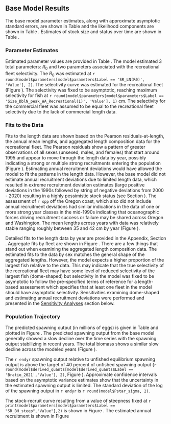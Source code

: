 ## Base Model Results

The base model parameter estimates, along with approximate asymptotic standard errors, are shown in Table \ref{tab:params} and the likelihood components are shown in Table \ref{tab:likes}. Estimates of stock size and status over time are shown in Table \ref{tab:timeseries}. 


### Parameter Estimates

Estimated parameter values are provided in Table \ref{tab:params}. The model estimated 3 total parameters: $R_0$ and two parameters associated with the recreational fleet selectivity.  The $R_0$ was estimated at `r round(model$parameters[model$parameters$Label == 'SR_LN(R0)', 'Value'], 2)`. The selectivity curve was estimated for the recreational fleet (Figure \ref{fig:selex}). The selectivity was fixed to be asymptotic, reaching maximum selectivity for fish at `r round(model$parameters[model$parameters$Label == 'Size_DblN_peak_WA_Recreational(1)', 'Value'], 1)` cm.  The selectivity for the commercial fleet was assumed to be equal to the recreational fleet selectivity due to the lack of commercial length data.


### Fits to the Data

Fits to the length data are shown based on the Pearson residuals-at-length, the annual mean lengths, and aggregated length composition data for the recreational fleet. The Pearson residuals show a pattern of greater observations of all sexes (unsexed, males, and females) that start around 1995 and appear to move through the length data by year, possibly indicating a strong or multiple strong recruitments entering the population (Figure \ref{fig:rec-pearson}). Estimating annual recruitment deviations would have allowed the model to fit the patterns in the length data. However, the base model did not estimate annual recruitment deviations due to limited length data, which resulted in extreme recruitment deviation estimates (large positive deviations in the 1990s followed by string of negative deviations from 2000 - 2020) resulting in a highly pessimistic stock status (see Section \ref{sens}). The assessment of `r spp` off the Oregon coast, which also did not include annual recruitment deviations had similar indications in the data of one or more strong year classes in the mid-1990s indicating that oceanographic forces driving recruitment success or failure may be shared across Oregon and Washington.  The mean lengths across years with data was relatively stable ranging roughly between 35 and 42 cm by year (Figure \ref{fig:rec-mean-len-fit}). 

Detailed fits to the length data by year are provided in the Appendix, Section \ref{length-fit}. Aggregate fits by fleet are shown in Figure \ref{fig:agg-len-fit}.  There are a few things that stand out when examining the aggregated length composition data. The estimated fits to the data by sex matches the general shape of the aggregated lengths. However, the model expects a higher proportion of the largest fish relative to the data.  This may indicate that the true selectivity of the recreational fleet may have some level of reduced selectivity of the largest fish (dome-shaped) but selectivity in the model was fixed to be asymptotic to follow the pre-specified terms of reference for a length-based assessment which specifies that at least one fleet in the model should have asymptotic selectivity. Sensitivities examining dome-shaped and estimating annual recruitment deviations were performed and presented in the [Sensitivity Analyses](#sensitivity-analyses) section below. 

### Population Trajectory

The predicted spawning output (in millions of eggs) is given in Table \ref{tab:timeseries} and plotted in Figure \ref{fig:ssb}. The predicted spawning output from the base model generally showed a slow decline over the time series with the spawning output stabilizing in recent years. The total biomass shows a similar slow decline across the modeled years (Figure \ref{fig:tot-bio}).

The `r endyr` spawning output relative to unfished equilibrium spawning output is above the target of 40 percent of unfished spawning output (`r round(model$derived_quants[model$derived_quants$Label == 'Bratio_2021','Value'], 2)`, Figure \ref{fig:depl}). Approximate confidence intervals based on the asymptotic variance estimates show that the uncertainty in the estimated spawning output is limited. The standard deviation of the log of the spawning output in `r endyr` is `r round(model$Pstar_sigma, 2)`.

The stock-recruit curve resulting from a value of steepness fixed at `r print(model$parameters[model$parameters$Label == "SR_BH_steep","Value"],2)` is shown in Figure \ref{fig:bh-curve}. The estimated annual recruitment is shown in  Figure \ref{fig:recruits}



